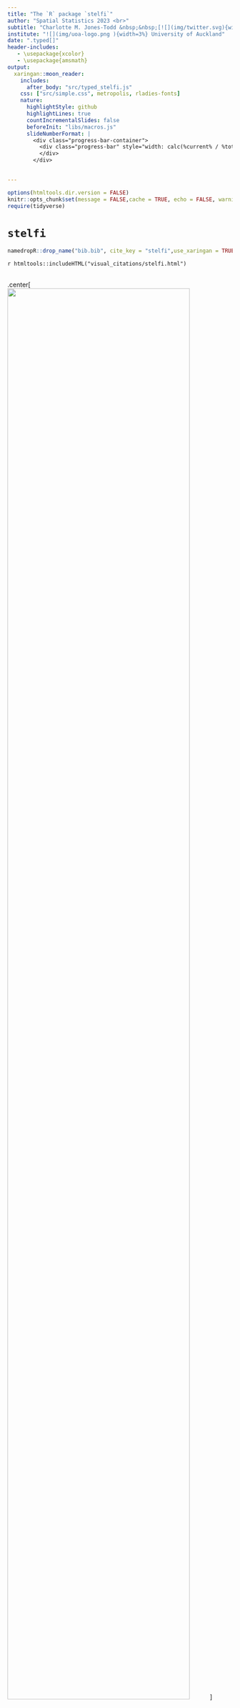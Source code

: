 ```yaml
---
title: "The `R` package `stelfi`"
author: "Spatial Statistics 2023 <br>"
subtitle: "Charlotte M. Jones-Todd &nbsp;&nbsp;[![](img/twitter.svg){width=3%}@cmjonestodd](https://twitter.com/cmjonestodd)"
institute: "![](img/uoa-logo.png ){width=3%} University of Auckland"
date: ".typed[]"
header-includes:
   - \usepackage{xcolor}
   - \usepackage{amsmath}
output:
  xaringan::moon_reader:
    includes:
      after_body: "src/typed_stelfi.js"
    css: ["src/simple.css", metropolis, rladies-fonts]
    nature:
      highlightStyle: github
      highlightLines: true
      countIncrementalSlides: false
      beforeInit: "libs/macros.js"
      slideNumberFormat: |
        <div class="progress-bar-container">
          <div class="progress-bar" style="width: calc(%current% / %total% * 100%);">
          </div>
        </div>
     

---
```


```r
options(htmltools.dir.version = FALSE)
knitr::opts_chunk$set(message = FALSE,cache = TRUE, echo = FALSE, warning = FALSE, fig.align='center')
require(tidyverse)
```

# `stelfi`

```r
namedropR::drop_name("bib.bib", cite_key = "stelfi",use_xaringan = TRUE, style = "newspaper", qr_size = 150, author_size = "8pt", title_size = "12pt", journal_size = "10pt")
```

`r htmltools::includeHTML("visual_citations/stelfi.html")`
<br>
<br>

.center[
<img src="img/hawked_fitted.png" width ="90%" />
]


---

# `r fontawesome::fa(name = "list-check")` `stelfi`

<br>
<br>
<br>
<br>



`TMB`: `R` package for fitting latent variable models
  - Calculates first and second order derivatives of the likelihood function by AD (or any objective function written in `C++`)
  - User specifies which function arguments the Laplace approximation should be applied to
  

      
---

# Spatial LGCP  


 
$$\Lambda(\underline{s}) = \text{exp}(\beta_0 + G(\underline{s}) + \epsilon)$$

  - $\beta_0$, intercept
  - $G(\underline{s})$, Gaussian Markov Random Field (GMRF)
  - $\epsilon$, error 

$G(\underline{s})$ has a Matérn covariance defined by $\tau$ and $\kappa$, where  
  - $r=\frac{\sqrt{8}}{\kappa}$ is the range, and 
  - $\sigma=\frac{1}{\sqrt{4\pi\kappa^2\tau^2}}$ standard deviation

--

`fit_lgcp(locs, sf, smesh, parameters)`

 - `locs`, matrix of locations
 - `sf`, an `sf` object of the spatial domain
 - `smesh`, a `INLA::inla.mesh.2d` object
 - `parameters`, vector of parameter starting values

---

# Spatiotemporal LGCP 

<br>
<br>


$$\Lambda(\underline{s}, t) = \text{exp}(\beta_0 + G(\underline{s}, t) + \epsilon)$$
 - $\beta_0$, intercept
 - $G(\underline{s}, t)$, a spatiotemporal GMRF
 - $\epsilon$, error 

--

`fit_lgcp(locs, sf, smesh, tmesh, parameters)`

 - `locs`, matrix of locations
 - `sf`, an `sf` object of the spatial domain
 - `smesh`, a `INLA::inla.mesh.2d` object
 - `tmesh`,  a `INLA::inla.mesh.1d` object
 - `parameters`, vector of parameter starting values

---

# A marked LGCP

<br>
<br>

$$\Lambda_{pp}(s) = \text{exp}(\beta_{pp} + G_{pp}(s) + \epsilon_{pp})$$
$$\Lambda_{m_j}(s) = f^{-1}(\beta_{m_j} + G_{m_j}(s) + \alpha_j\; G_{pp}(s) + \epsilon_{m_j})$$


 - $\alpha_j$ ( $j = 1, ..., n_\text{marks}$ ) are coefficient(s) linking the point process and the mark(s). 

 - $\Lambda_{m_j}(s)$ depends on the assumed distribution of the marks e.g.,
   
   1. If $m_j \sim \text{Normal}(\mu_j(\boldsymbol{s}), \sigma_j)$ then $M_j(\boldsymbol{s}) =  \mu_j(s)$ and $f^{-1} = \text{I()}$,
   2. If $m_j \sim \text{Poisson}(\Lambda_j(\boldsymbol{s}))$ then $M_j(\boldsymbol{s}) =  \Lambda_j(s)$ and $f^{-1} = \text{exp()}$,
   3. If $m_j \sim \text{Binomial}(n_j, p_j(\boldsymbol{s}))$ then $M_j(\boldsymbol{s}) =  p_j(s)$ and $f^{-1} = \text{logit()}$, and
   4. If $m_j \sim \text{Gamma}(\text{shape}_j(\boldsymbol{s}), \text{scale}_j)$ then $M_j(\boldsymbol{s}) =  \text{shape}_j(\boldsymbol{s})$ and $f^{-1} = \text{log()}$.
 
---

# A marked LGCP

<br>
<br>

`fit_mlgcp(locs, marks, sf,  smesh, parameters, methods, fields, covariates)`

  - `marks`, matrix of marks at each location in `locs`
  - `methods`, integer(s) choice of mark distribution(s)
  - `fields`, binary vector, should a mark specific random field be included
  - `covariates`, a matrix of covariates can be set on either the marks, or LGCP, or both.
  
---
# `r fontawesome::fa("question-circle")` 

.footnote[.tiny[First to yell out the correct answer gets my permission to skip the queue @ lunch tomorrow]]

<video width="500" height="20"  controls>
  <source src="img/whoop.mp3" type="video/mp4">
</video>

--

.center[
<img src="img/sasquatch.png" width ="60%" />
]


---

# `r fontawesome::fa("circle-question")` Sasquatch/Bigfoot

.pull-left[
<br>
<br>
![](https://upload.wikimedia.org/wikipedia/en/thumb/9/99/Patterson%E2%80%93Gimlin_film_frame_352.jpg/230px-Patterson%E2%80%93Gimlin_film_frame_352.jpg)]

.pull-right[<img src = https://upload.wikimedia.org/wikipedia/commons/thumb/1/14/Pikes_peak_highway_big_foot.jpg/450px-Pikes_peak_highway_big_foot.jpg width=60%/>]


[![Bigfoot Field Researchers Organization](https://www.bfro.net/images/bionics_v1_1213.jpg)](https://www.bfro.net/)
---



# A marked LGCP example

Setting $m_i = 1$ if the Bigfoot sighting is classified as clear (Class A) and  $m_i = 0$ if the sighting is not (class B). 

<br>
<br>

.center[
<img src="img/bf_marked.jpg" width ="80%" />
]


---

# Probability of a first-hand sighing

<br>
<br>
<br>
<br>

The joint model we fit is


$$\Lambda(\boldsymbol{s}) = \text{exp}(\beta_0 + \beta_1 x_{\text{elev}}(s) +  G(\boldsymbol{s}) + \epsilon)$$
$$\text{logit}(p(\boldsymbol{s}))^{-1} = \beta_{0^m} + \beta_1^m x_{\text{elev}}(s) + G_m(\boldsymbol{s}) +\alpha_{m}\; G(\boldsymbol{s}) + \epsilon_{m}$$

where $m(s) \sim \text{Bernoulli}(p(\boldsymbol{s}))$ and the spatial intensity of all sightings is, as previously, $\Lambda(\boldsymbol{s})$. A spatial covariate, $x_{\text{elev}}(s)$ the elevation in kilometres 


---

# A joint model
 
.pull-left[
<br>
<br>
<br>

 | Parameter | est.    | se   |
 |-----------|---------|------|
 | $\beta_0$ | -0.823  | 0.358 | 
 | $\beta_1$ | 0.114  | 0.251  |
 | $\beta_0^m$ | 0.227  | 0.284 |
 | $\beta_1^m$ | -0.372  | 0.178 |
 | $\alpha_m$ | 0.044  | 0.063 |
]

.pull-right[
<img src="img/bf_joined.png" height ="70%" />
]


---
# Probability of a first-hand sighing


.center[
<img src="img/bf_prob.png" height ="70%" />
]




---

# But, is seeing Bigfoot contagious?

<br>
<br>
<br>

.center[
<img src="img/hawked_fitted.png" width ="90%" />
]

---

# ETAS-type model

<br>
<br>


$$\lambda(t; m(t)) = \mu + \alpha \Sigma_{i:\tau_i<t}m(\tau_i)\text{exp}(-\beta * (t-\tau_i)) $$ 

 - $\mu$, background rate
 - $\alpha$, increase in intensity after an event
 - $\beta$, rate of decay
 - $m(t)$, temporal mark
 - $\Sigma_{i:\tau_i<t} \cdots$, historic dependence 
 
--

`fit_hawkes(times, parameters, marks)`

 - `times`, vector of times
 - `parameters`, starting values of parameters
 - `marks`, (optional) vector of marks
 

---
# So, is seeing Bigfoot contagious?

<br>
<br>

$$\lambda(t) = \mu + \alpha \Sigma_{i:\tau_i<t}\text{exp}(-\beta * (t-\tau_i)) + \epsilon$$
<br>
<br>

 +  $n = 972$ sightings over $\text{T} = 2188$ days

 + $\hat{\mu} \text{T} = 0.12 \times 2188 \sim 263$ baseline sightings

 + Expected number of sightings triggered by any one sighting $\frac{\hat{\alpha}}{\hat{\beta}} = \frac{0.06}{0.09} = \frac{2}{3}$

 + Expected number of descendants per sighting $\frac{\hat{\beta}}{\hat{\beta} - \hat{\alpha}} = \frac{0.09}{0.09 - 0.06} = 3$
 
 + Rate of decay for the self-excitement $\frac{1}{\hat{\beta}} = \frac{1}{0.09} \sim 11$ days

---

# Extension: An inhomogeneous Hawkes process 

<br>
<br>

$$\lambda(t) = \mu(t) + \alpha \Sigma_{i:\tau_i<t}\text{exp}(-\beta * (t-\tau_i)) $$ 

- $\mu(t)$, varying background rate

--

`fit_hawkes_cbf(times, parameters, background, background_integral, background_param)`

 - `background`, user supplied $\mu(t)$
 - `background_integral`, integral of `background`
 - `background_param`, starting values of parameters for $\mu(t)$
 

---

# Everything in the pot: a spatiotemporal self-exciting process 

<br>
<br>

$$\lambda(\boldsymbol{s},t) = \mu +  G(\boldsymbol{s}) + \alpha \Sigma_{i:\tau_i<t}(\text{exp}(-\beta * (t-\tau_i)) K_i(\boldsymbol{s} - \boldsymbol{x}_i, t - \tau_i)) + \epsilon$$

where $\mu$ is the background rate, $\beta$ is the rate of temporal decay, $\alpha$ is the increase in intensity after an event, $\tau_i$ are the event times, and $\boldsymbol{x}_i$ are the event locations $G(\boldsymbol{s})$ is an (optional) Gaussian random field. 

Spatial self-excitement kernel is given by $K_i(\boldsymbol{s} - \boldsymbol{x}_i, t - \tau_i) \sim \text{Normal}(0, \boldsymbol{Q^{-1}})$, can either be time-independent where $\boldsymbol{Q^{-1}} = \begin{bmatrix} \sigma_x^2 & \rho \sigma_x \sigma_y \\ \rho \sigma_x \sigma_y & \sigma_y^2 \end{bmatrix}$ or time-dependent where $\boldsymbol{Q^{-1}} = \begin{bmatrix} \sigma_x^2 & \rho \sigma_x \sigma_y \\ \rho \sigma_x \sigma_y & \sigma_y^2 \end{bmatrix}\times (t_j - t_i)$ for $t_j > t_i$.

---

# Spatiotemporal self-exciting process 

.center[
<img src="img/stelfi.png" width ="70%" />
]


---

# `r anicon::faa("image", animate="flash")` cmjt.github.io/slides/stelfi

```r
## linux <sudo apt-get install cowsay>
## devtools::install_github('emitanaka/anicon')
```

.pull-left[
.animate__animated.animate__bounceInDown[
```r
system2("cowsay", args = "-f dragon 'Diolch am wrando'", stdout = TRUE)
```
]
]

.pull-right[
.center[
<img src="https://www.royalsociety.org.nz/assets/Uploads/Marsden-logo-rgb-96dpi.jpg" width ="20%" />
]
.center[
<img src="https://inro.pdn.ac.lk/assets/images/opportunities/AOARD.png" width ="20%" />
]
.center[[`r anicon::faa('twitter', animate='float', rtext='@cmjonestodd')`](https://twitter.com/cmjonestodd)]
<br>
.center[[`r anicon::faa("github", animate="float")` @cmjt](https://github.com/cmjt)]

]


